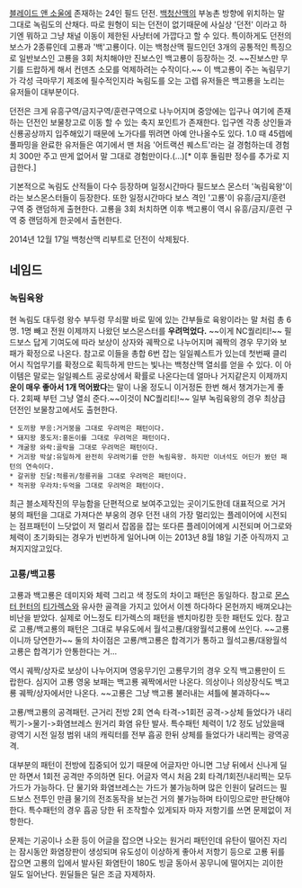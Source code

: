 [[블레이드 앤 소울]]에 존재하는 24인 필드 던전. [[백청산맥]]의 부농촌 방향에 위치하는 말 그대로 녹림도의 산채다. 따로 원형이 되는 던전이 없기때문에 사실상 '던전' 이라고 하기엔 뭐하고 그냥 채널 이동이 제한된 사냥터에 가깝다고 할 수 있다. 특이하게도 던전의 보스가 2종류인데 고룡과 '백'고룡이다. 이는 백청산맥 필드인던 3개의 공통적인 특징으로 일반보스인 고룡을 3회 처치해야만 진보스인 백고룡이 등장하는 것. ~~진보스만 무기를 드랍하게 해서 컨덴츠 소모를 억제하려는 수작이다.~~ 이 백고룡이 주는 녹림무기가 각성 극마무기 제조에 필수적인지라 녹림도를 오는 고렙 유저들은 백고룡을 노리는 유저들이 대부분이다.

던전은 크게 유흥구역/금지구역/훈련구역으로 나누어지며 중앙에는 입구나 여기에 존재하는 던전인 보물창고로 이동 할 수 있는 축지 포인트가 존재한다. 입구엔 각종 상인들과 신룡공상까지 입주해있기 때문에 노가다를 뛰려면 아예 안나올수도 있다. 1.0 때 45렙에 풀파밍을 완료한 유저들은 여기에서 맨 처음 '어트랙션 퀘스트'라는 걸 경험하는데 경험치 300만 주고 딴게 없어서 말 그대로 경험만이다.(...)[* 이후 돌림판 정수를 추가로 지급한다.]

기본적으로 녹림도 산적들이 다수 등장하며 일정시간마다 필드보스 몬스터 '녹림육왕'이라는 보스몬스터들이 등장한다. 또한 일정시간마다 보스 격인 '고룡'이 유흥/금지/훈련 구역 중 랜덤하게 출현한다. 고룡을 3회 처치하면 이후 백고룡이 역시 유흥/금지/훈련 구역 중 랜덤하게 한곳에서 출현한다.

2014년 12월 17일 백청산맥 리부트로 던전이 삭제됬다.

== 네임드 ==
=== 녹림육왕 ===
현 녹림도 대두령 왕수 부두령 무쇠팔 바로 밑에 있는 간부들로 육왕이라는 말 처럼 총 6명. 1명 빼고 전원 이제까지 나왔던 보스몬스터를 '''우려먹었다.''' ~~이게 NC퀄리티!~~ 필드보스 답게 기여도에 따라 보상이 상자와 궤짝으로 나누어지며 궤짝의 경우 무기와 보패가 확정으로 나온다. 참고로 이들을 총합 6번 잡는 일일퀘스트가 있는데 첫번째 클리어시 직업무기를 확정으로 획득하게 만드는 빛나는 백청산맥 열쇠를 얻을 수 있다. 이 아이템은 말로는 일일퀘스트 공로상에서 확률로 나온다는데 얼마나 거지같은지 이제까지 '''운이 매우 좋아서 1개 먹어봤다'''는 말이 나올 정도니 이거정돈 한번 해서 챙겨가는게 좋다. 2회째 부턴 그냥 열쇠 준다.~~이것이 NC퀄리티!~~ 일부 녹림육왕의 경우 최상급 던전인 보물창고에서도 출현한다. 
 * 도끼왕 부응:거거붕을 그대로 우려먹은 패턴이다.
 * 돼지왕 풍도저:홍돈이를 그대로 우려먹은 패턴이다.
 * 개굴왕 와락:골락을 그대로 우려먹은 패턴이다.
 * 거괴왕 박살:유일하게 완전히 우려먹기를 안한 녹림육왕. 하지만 이녀석도 어딘가 봤던 패턴의 연속이다. 
 * 갈귀왕 진달:적룡귀/청룡귀을 그대로 우려먹은 패턴이다.
 * 적귀왕 우라챠:두억을 그대로 우려먹은 패턴이다.

최근 블소제작진의 무능함을 단편적으로 보여주고있는 곳이기도한데 대표적으로 거거붕의 패턴을 그대로 가져다쓴 부웅의 경우 던전 내의 가장 멀리있는 플레이어에 시전되는 점프패턴이 느닷없이 저 멀리서 잡몹을 잡는 또다른 플레이어에게 시전되며 어그로와 체력이 초기화되는 경우가 빈번하게 일어나며 이는 2013년 8월 18일 기준 아직까지 고쳐지지않고있다.
=== 고룡/백고룡 ===
고룡과 백고룡은 데미지와 체력 그리고 색 정도의 차이고 패턴은 동일하다. 참고로 [[몬스터 헌터]]의 [[티가렉스]]와 유사한 골격을 가지고 있어서 이젠 하다하다 몬헌까지 배껴오냐는 비난을 받았다. 실제로 어느정도 티가렉스의 패턴을 밴치마킹한 듯한 패턴도 있다. 참고로 고룡/백고룡의 패턴은 그대로 부유도에서 월석고룡/대왕월석고룡에 쓰인다. ~~고룡이니까 당연한가~~ 둘의 차이점은 고룡/백고룡은 합격기가 통하고 월석고룡/대왕월석고룡은 합격기가 안통한다는 거...

역시 궤짝/상자로 보상이 나누어지며 영웅무기인 고룡무기의 경우 오직 백고룡만이 드랍한다. 심지어 고룡 영웅 보패는 백고룡 궤짝에서만 나온다. 의상이나 의상장식도 백고룡 궤짝/상자에서만 나온다. ~~고룡은 그냥 백고룡 불러내는 셔틀에 불과하다~~

고룡/백고룡의 공격패턴.
근거리
전방 2회 연속 타격->1회전 공격->상체 들었다가 내리찍기->물기->화염브레스
원거리
화염 유탄 발사.
특수패턴
체력이 1/2 정도 남았을때 광역기 시전 일정 범위 내의 캐릭터를 전부 흡공 한뒤 상체를 들었다가 내리찍는 광역공격.

대부분의 패턴이 전방에 집중되어 있기 때문에 어글자만 아니면 그냥 뒤에서 신나게 딜만 하면서 1회전 공격만 주의하면 된다. 어글자 역시 처음 2회 타격/1회전/내리찍는 모두 가드가 가능하다. 단 물기와 화염브레스는 가드가 불가능하며 많은 인원이 달려드는 필드보스 전투인 만큼 물기의 전조동작을 보는건 거의 불가능하며 타이밍으로만 판단해야한다. 특수패턴의 경우 흡공 당한 뒤 조작할수 있게되자 마자 저항기를 쓰면 문제없이 저항한다. 

문제는 기공이나 소환 등이 어글을 잡으면 나오는 원거리 패턴인데 유탄이 떨어진 자리는 잠시동안 화염장판이 생성되며 유도성이 이상하게 좋아서 저항기 등으로 고룡 뒤를 잡으면 고룡의 입에서 발사된 화염탄이 180도 빙글 동아서 꽁무니에 떨어지는 괴이한 일도 일어난다. 원딜들은 딜은 조금 자제하자.
